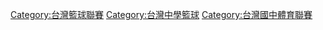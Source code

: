 [[Category:台灣籃球聯賽|Category:台灣籃球聯賽]]
[[Category:台灣中學籃球|Category:台灣中學籃球]]
[[Category:台灣國中體育聯賽|Category:台灣國中體育聯賽]]